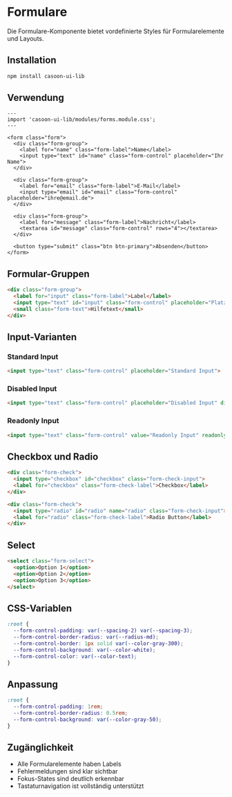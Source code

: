 # Formulare

Die Formulare-Komponente bietet vordefinierte Styles für Formularelemente und Layouts.

## Installation

```bash
npm install casoon-ui-lib
```

## Verwendung

```astro
---
import 'casoon-ui-lib/modules/forms.module.css';
---

<form class="form">
  <div class="form-group">
    <label for="name" class="form-label">Name</label>
    <input type="text" id="name" class="form-control" placeholder="Ihr Name">
  </div>
  
  <div class="form-group">
    <label for="email" class="form-label">E-Mail</label>
    <input type="email" id="email" class="form-control" placeholder="ihre@email.de">
  </div>
  
  <div class="form-group">
    <label for="message" class="form-label">Nachricht</label>
    <textarea id="message" class="form-control" rows="4"></textarea>
  </div>
  
  <button type="submit" class="btn btn-primary">Absenden</button>
</form>
```

## Formular-Gruppen

```html
<div class="form-group">
  <label for="input" class="form-label">Label</label>
  <input type="text" id="input" class="form-control" placeholder="Platzhalter">
  <small class="form-text">Hilfetext</small>
</div>
```

## Input-Varianten

### Standard Input

```html
<input type="text" class="form-control" placeholder="Standard Input">
```

### Disabled Input

```html
<input type="text" class="form-control" placeholder="Disabled Input" disabled>
```

### Readonly Input

```html
<input type="text" class="form-control" value="Readonly Input" readonly>
```

## Checkbox und Radio

```html
<div class="form-check">
  <input type="checkbox" id="checkbox" class="form-check-input">
  <label for="checkbox" class="form-check-label">Checkbox</label>
</div>

<div class="form-check">
  <input type="radio" id="radio" name="radio" class="form-check-input">
  <label for="radio" class="form-check-label">Radio Button</label>
</div>
```

## Select

```html
<select class="form-select">
  <option>Option 1</option>
  <option>Option 2</option>
  <option>Option 3</option>
</select>
```

## CSS-Variablen

```css
:root {
  --form-control-padding: var(--spacing-2) var(--spacing-3);
  --form-control-border-radius: var(--radius-md);
  --form-control-border: 1px solid var(--color-gray-300);
  --form-control-background: var(--color-white);
  --form-control-color: var(--color-text);
}
```

## Anpassung

```css
:root {
  --form-control-padding: 1rem;
  --form-control-border-radius: 0.5rem;
  --form-control-background: var(--color-gray-50);
}
```

## Zugänglichkeit

- Alle Formularelemente haben Labels
- Fehlermeldungen sind klar sichtbar
- Fokus-States sind deutlich erkennbar
- Tastaturnavigation ist vollständig unterstützt 